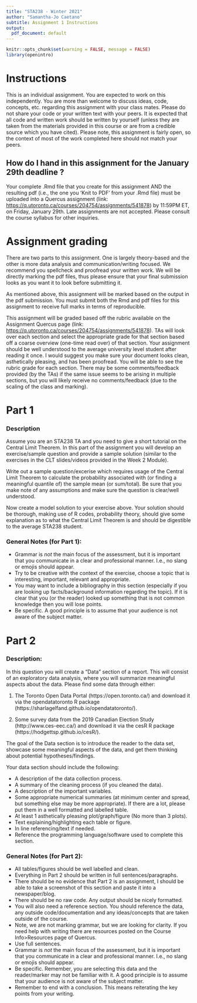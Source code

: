 ```yaml
---
title: "STA238 - Winter 2021"
author: "Samantha-Jo Caetano"
subtitle: Assignment 1 Instructions
output:
  pdf_document: default
---
```


```r
knitr::opts_chunk$set(warning = FALSE, message = FALSE)
library(openintro)
```


# Instructions

This is an individual assignment. You are expected to work on this independently. You are more than welcome to discuss ideas, code, concepts, etc. regarding this assignment with your class mates. Please do not share your code or your written text with your peers. It is expected that all code and written work should be written by yourself (unless they are taken from the materials provided in this course or are from a credible source which you have cited). Please note, this assignment is fairly open, so the context of most of the work completed here should not match your peers. 


## How do I hand in this assignment for the January 29th deadline ?

Your complete .Rmd file that you create for this assignment AND the resulting pdf (i.e., the one you 'Knit to PDF' from your .Rmd file) must be uploaded into a Quercus assignment (link: [https://q.utoronto.ca/courses/204754/assignments/541878](https://q.utoronto.ca/courses/204754/assignments/541878)) by 11:59PM ET, on Friday, January 29th. Late assignments are not accepted. Please consult the course syllabus for other inquiries.



# Assignment grading

There are two parts to this assignment. One is largely theory-based and the other is more data analysis and communication/writing focused. We recommend you spellcheck and proofread your written work. We will be directly marking the pdf files, thus please ensure that your final submission looks as you want it to look before submitting it.

As mentioned above, this assignment will be marked based on the output in the pdf submission. You must submit both the Rmd and pdf files for this assignment to receive full marks in terms of reproducible.

This assignment will be graded based off the rubric available on the Assignment Quercus page (link: [https://q.utoronto.ca/courses/204754/assignments/541878](https://q.utoronto.ca/courses/204754/assignments/541878)). TAs will look over each section and select the appropriate grade for that section based off a coarse overview (one-time read over) of that section. Your assignment should be well understood to the average university level student after reading it once. I would suggest you make sure your document looks clean, asthetically pleasing, and has been proofread. You will be able to see the rubric grade for each section. There may be some comments/feedback provided (by the TAs) if the same issue seems to be arising in multiple sections, but you will likely receive no comments/feedback (due to the scaling of the class and marking).



\newpage

# Part 1


### Description

Assume you are an STA238 TA and you need to give a short tutorial on the Central Limit Theorem. In this part of the assignment you will develop an exercise/sample question and provide a sample solution (similar to the exercises in the CLT slides/videos provided in the Week 2 Module).   

Write out a sample question/excerise which requires usage of the Central Limit Theorem to calculate the probability associated with (or finding a meaningful quantile of) the sample mean (or sum/total). Be sure that you make note of any assumptions and make sure the question is clear/well understood.

Now create a model solution to your exercise above. Your solution should be thorough, making use of R codes, probability theory, should give some explanation as to what the Central Limit Theorem is and should be digestible to the average STA238 student. 

### General Notes (for Part 1):
- Grammar is *not* the main focus of the assessment, but it is important that you communicate in a clear and professional manner. I.e., no slang or emojis should appear.
- Try to be creative with the context of the exercise, choose a topic that is interesting, important, relevant and appropriate. 
- You may want to include a bibliography in this section (especially if you are looking up facts/background information regarding the topic). If it is clear that you (or the reader) looked up something that is not common knowledge then you will lose points.  
- Be specific. A good principle is to assume that your audience is not aware of the subject matter.



\newpage

# Part 2

### Description: 

In this question you will create a "Data" section of a report. This will consist of an exploratory data analysis, where you will summarize meaningful aspects about the data. Please find some data through either:

1. The Toronto Open Data Portal (https://open.toronto.ca/) and download it via the opendatatoronto R package (https://sharlagelfand.github.io/opendatatoronto/).

2.	Some survey data from the 2019 Canadian Election Study (http://www.ces-eec.ca/) and download it via the cesR R package (https://hodgettsp.github.io/cesR/).

The goal of the Data section is to introduce the reader to the data set, showcase some meaningful aspects of the data, and get them thinking about potential hypotheses/findings.

Your data section should include the following:

- A description of the data collection process.
- A summary of the cleaning process (if you cleaned the data). 
- A description of the important variables.
- Some appropriate numerical summaries (at minimum center and spread, but something else may be more appropriate). If there are a lot, please put them in a well formatted and labelled table.
- At least 1 asthetically pleasing plot/graph/figure (No more than 3 plots).
- Text explaining/highlighting each table or figure.
- In line referencing/text if needed.
- Reference the programming language/software used to complete this section.


### General Notes (for Part 2):
- All tables/figures should be well labelled and clean.
- Everything in Part 2 should be written in full sentences/paragraphs.
- There should be no evidence that Part 2 is an assignment, I should be able to take a screenshot of this section and paste it into a newspaper/blog.
- There should be no raw code. Any output should be nicely formatted.
- You will also need a reference section. You should reference the data, any outside code/documentation and any ideas/concepts that are taken outside of the course. 
- Note, we are not marking grammar, but we are looking for clarity. If you need help with writing there are resources posted on the Course Info>Resources page of Quercus.
- Use full sentences.
- Grammar is *not* the main focus of the assessment, but it is important that you communicate in a clear and professional manner. I.e., no slang or emojis should appear.
- Be specific. Remember, you are selecting this data and the reader/marker may not be familiar with it. A good principle is to assume that your audience is not aware of the subject matter.
- Remember to end with a conclusion. This means reiterating the key points from your writing.

